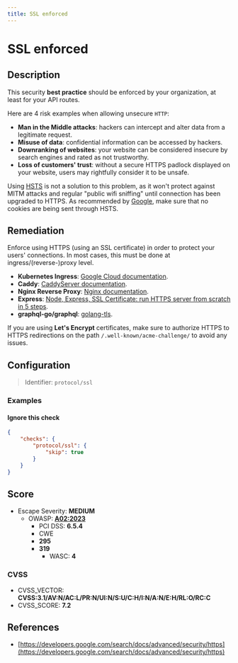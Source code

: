 ```yaml
---
title: SSL enforced
---
```


# SSL enforced

## Description

This security **best practice** should be enforced by your organization, at least for your API routes.

Here are 4 risk examples when allowing unsecure `HTTP`:

- **Man in the Middle attacks**: hackers can intercept and alter data from a legitimate request.
- **Misuse of data**: confidential information can be accessed by hackers.
- **Downranking of websites**: your website can be considered insecure by search engines and rated as not trustworthy.
- **Loss of customers' trust**: without a secure HTTPS padlock displayed on your website, users may rightfully consider it to be unsafe.

Using [HSTS](https://en.wikipedia.org/wiki/HTTP_Strict_Transport_Security) is not a solution to this problem, as it won't protect against MITM attacks and regular "public wifi sniffing" until connection has been upgraded to HTTPS.
As recommended by [Google](https://developers.google.com/search/docs/advanced/security/https), make sure that no cookies are being sent through HSTS.


## Remediation

Enforce using HTTPS (using an SSL certificate) in order to protect your users' connections.
In most cases, this must be done at ingress/(reverse-)proxy level.

- **Kubernetes Ingress**: [Google Cloud documentation](https://cloud.google.com/kubernetes-engine/docs/how-to/ingress-features#https_redirect).
- **Caddy**: [CaddyServer documentation](https://caddyserver.com/docs/json/apps/http/servers/automatic_https/).
- **Nginx Reverse Proxy**: [Nginx documentation](https://docs.nginx.com/nginx/admin-guide/security-controls/securing-http-traffic-upstream/).
- **Express**: [Node, Express, SSL Certificate: run HTTPS server from scratch in 5 steps](https://dev.to/omergulen/step-by-step-node-express-ssl-certificate-run-https-server-from-scratch-in-5-steps-5b87).
- **graphql-go/graphql**: [golang-tls](https://github.com/denji/golang-tls).

If you are using **Let's Encrypt** certificates, make sure to authorize HTTPS to HTTPS redirections on the path `/.well-known/acme-challenge/` to avoid any issues.




## Configuration

> Identifier: `protocol/ssl`



### Examples



#### Ignore this check

```json
{
    "checks": {
        "protocol/ssl": {
            "skip": true
        }
    }
}
```




## Score

- Escape Severity: **<span className="medium-severity">MEDIUM</span>**
  - OWASP: **[A02:2023](https://github.com/OWASP/API-Security/blob/master/editions/2023/en/0xa2-broken-authentication.md)**
    - PCI DSS: **6.5.4**
    - CWE
    - **295**
    - **319**
      - WASC: **4**
      
      

### CVSS

- CVSS_VECTOR: **CVSS:3.1/AV:N/AC:L/PR:N/UI:N/S:U/C:H/I:N/A:N/E:H/RL:O/RC:C**
- CVSS_SCORE: **7.2**

## References

- [https://developers.google.com/search/docs/advanced/security/https](https://developers.google.com/search/docs/advanced/security/https)
  